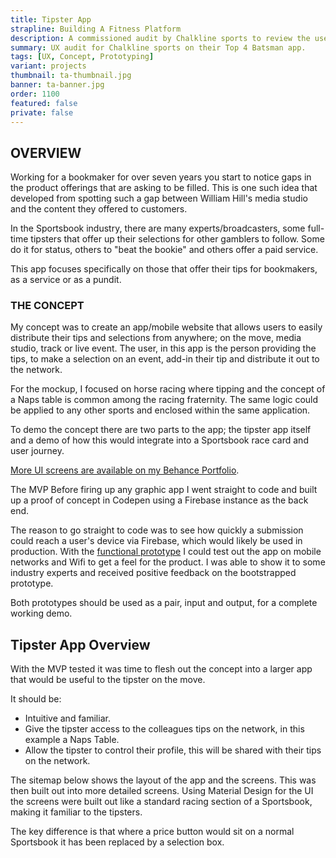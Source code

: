 ```yaml
---
title: Tipster App
strapline: Building A Fitness Platform
description: A commissioned audit by Chalkline sports to review the user experience of a new cricket focused game.
summary: UX audit for Chalkline sports on their Top 4 Batsman app.
tags: [UX, Concept, Prototyping]
variant: projects
thumbnail: ta-thumbnail.jpg
banner: ta-banner.jpg
order: 1100
featured: false
private: false
---
```


## OVERVIEW

Working for a bookmaker for over seven years you start to notice gaps in the product offerings that are asking to be filled. This is one such idea that developed from spotting such a gap between William Hill's media studio and the content they offered to customers.

In the Sportsbook industry, there are many experts/broadcasters, some full-time tipsters that offer up their selections for other gamblers to follow. Some do it for status, others to "beat the bookie" and others offer a paid service.

This app focuses specifically on those that offer their tips for bookmakers, as a service or as a pundit.

### THE CONCEPT

My concept was to create an app/mobile website that allows users to easily distribute their tips and selections from anywhere; on the move, media studio, track or live event. The user, in this app is the person providing the tips, to make a selection on an event, add-in their tip and distribute it out to the network.

For the mockup, I focused on horse racing where tipping and the concept of a Naps table is common among the racing fraternity. The same logic could be applied to any other sports and enclosed within the same application.

To demo the concept there are two parts to the app; the tipster app itself and a demo of how this would integrate into a Sportsbook race card and user journey.

[More UI screens are available on my Behance Portfolio](https://www.behance.net/gallery/59363501/Tipster-App).

<YouTube youTubeId="aR0LXdoeedM" />

The MVP
Before firing up any graphic app I went straight to code and built up a proof of concept in Codepen using a Firebase instance as the back end.

<CodePen codePenId="MJzMVm" editable="false" />

The reason to go straight to code was to see how quickly a submission could reach a user's device via Firebase, which would likely be used in production. With the [functional prototype](https://codepen.io/andy_cet/pen/JWYZQY) I could test out the app on mobile networks and Wifi to get a feel for the product. I was able to show it to some industry experts and received positive feedback on the bootstrapped prototype.

Both prototypes should be used as a pair, input and output, for a complete working demo.

## Tipster App Overview

With the MVP tested it was time to flesh out the concept into a larger app that would be useful to the tipster on the move.

It should be:

- Intuitive and familiar.
- Give the tipster access to the colleagues tips on the network, in this example a Naps Table.
- Allow the tipster to control their profile, this will be shared with their tips on the network.

The sitemap below shows the layout of the app and the screens. This was then built out into more detailed screens. Using Material Design for the UI the screens were built out like a standard racing section of a Sportsbook, making it familiar to the tipsters.

The key difference is that where a price button would sit on a normal Sportsbook it has been replaced by a selection box.
